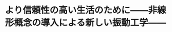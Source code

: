 ﻿---
title: "より信頼性の高い生活のために――非線形概念の導入による新しい振動工学――"
category: "工学院"
vol: 6
interviewee: "坂田 勝 "
url: ""
tags: ["工学","線形","振動","現実","テレビ"]
pdf: "6-5.pdf"
career: ""
pdfurl: "6-5/6-5.pdf"
preface: "『子供の頃には、特設ヒーローの活躍するテレビ番組を、毎週楽しみにしていた。巨大な怪獣が東京湾に上陸。コンビナートのタンクを踏みつぶして、辺りは一面火の海に…』現実には、怪獣が攻めてくることはないだろうが、タンクの中には非常に危険なものがたくわえられている。今回は、研究テーマの１つとして振動工学の立場からタンクの安全性をとりあげていらっしゃる坂田を訪問した。"
---
